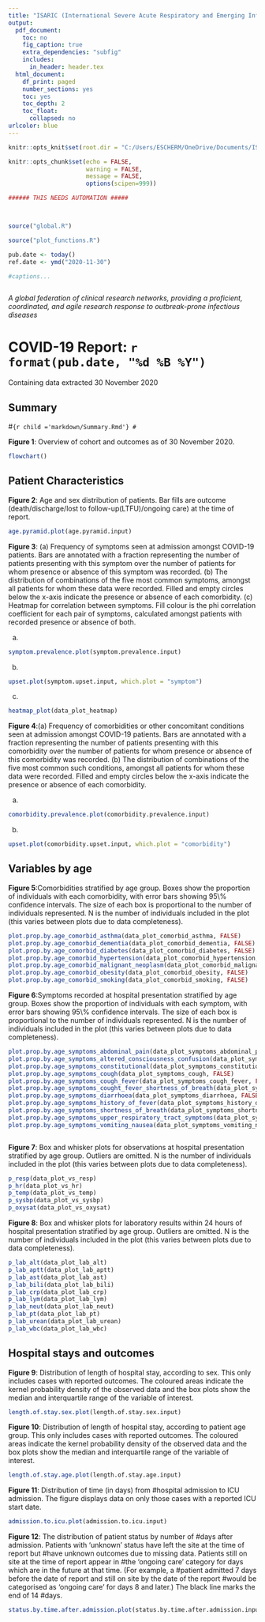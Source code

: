 ```yaml
---
title: "ISARIC (International Severe Acute Respiratory and Emerging Infections Consortium)"
output:
  pdf_document:
    toc: no
    fig_caption: true
    extra_dependencies: "subfig"
    includes:
      in_header: header.tex
  html_document:
    df_print: paged
    number_sections: yes
    toc: yes
    toc_depth: 2
    toc_float:
      collapsed: no
urlcolor: blue
---
```


```r
knitr::opts_knit$set(root.dir = "C:/Users/ESCHERM/OneDrive/Documents/ISARIC/CovidClinicalDataDashboard")

knitr::opts_chunk$set(echo = FALSE, 
                      warning = FALSE, 
                      message = FALSE, 
                      options(scipen=999))

###### THIS NEEDS AUTOMATION #####




```

```r

source("global.R")

source("plot_functions.R")

pub.date <- today()
ref.date <- ymd("2020-11-30")

#captions...



```

*A global federation of clinical research networks, providing a proficient, coordinated, and agile research response to outbreak-prone infectious diseases*


# COVID-19 Report: `r format(pub.date, "%d %B %Y")` {-}
Containing data extracted 30 November 2020

## Summary

#```{r child ='markdown/Summary.Rmd'}
#```

\newpage

**Figure 1**: Overview of cohort and outcomes as of 30 November 2020.


```r

flowchart()

```



\newpage
## Patient Characteristics
**Figure 2**: Age and sex distribution of patients. Bar fills are outcome (death/discharge/lost to follow-up(LTFU)/ongoing care) at the time of report.

```r

age.pyramid.plot(age.pyramid.input)

```


\newpage

**Figure 3**: (a) Frequency of symptoms seen at admission amongst COVID-19 patients. Bars are annotated with a fraction representing the number of patients presenting with this symptom over the number of patients for whom presence or absence of this symptom was recorded. (b) The distribution of combinations of the five most common symptoms, amongst all patients for whom these data were recorded. Filled and empty circles below the x-axis indicate the presence or absence of each comorbidity. (c) Heatmap for correlation between symptoms. Fill colour is the phi correlation coefficient for each pair of symptoms, calculated amongst patients with recorded presence or absence of both.

(a)
```r
symptom.prevalence.plot(symptom.prevalence.input)
```

(b)
```r
upset.plot(symptom.upset.input, which.plot = "symptom")
```
\newpage
(c)
```r
heatmap_plot(data_plot_heatmap)
```

\newpage

**Figure 4**:(a) Frequency of comorbidities or other concomitant conditions seen at admission amongst COVID-19 patients. Bars are annotated with a fraction representing the number of patients presenting with this comorbidity over the number of patients for whom presence or absence of this comorbidity was recorded.  (b) The distribution of combinations of the five most common such conditions, amongst all patients for whom these data were recorded. Filled and empty circles below the x-axis indicate the presence or absence of each comorbidity.

(a)
```r
comorbidity.prevalence.plot(comorbidity.prevalence.input)
```

(b)

```r
upset.plot(comorbidity.upset.input, which.plot = "comorbidity")
```

\newpage

## Variables by age
**Figure 5**:Comorbidities stratified by age group. Boxes show the proportion of individuals with each comorbidity, with error bars showing 95\\% confidence intervals.  The size of each box is proportional to the number of individuals represented.  N is the number of individuals included in the plot (this varies between plots due to data completeness).
```r

plot.prop.by.age_comorbid_asthma(data_plot_comorbid_asthma, FALSE)
plot.prop.by.age_comorbid_dementia(data_plot_comorbid_dementia, FALSE)
plot.prop.by.age_comorbid_diabetes(data_plot_comorbid_diabetes, FALSE)
plot.prop.by.age_comorbid_hypertension(data_plot_comorbid_hypertension, FALSE)
plot.prop.by.age_comorbid_malignant_neoplasm(data_plot_comorbid_malignant_neoplasm, FALSE)
plot.prop.by.age_comorbid_obesity(data_plot_comorbid_obesity, FALSE)
plot.prop.by.age_comorbid_smoking(data_plot_comorbid_smoking, FALSE)

```

**Figure 6**:Symptoms recorded at hospital presentation stratified by age group. Boxes show the proportion of individuals with each symptom, with error bars showing 95\\% confidence intervals.  The size of each box is proportional to the number of individuals represented.  N is the number of individuals included in the plot (this varies between plots due to data completeness).
```r

plot.prop.by.age_symptoms_abdominal_pain(data_plot_symptoms_abdominal_pain, FALSE)
plot.prop.by.age_symptoms_altered_consciousness_confusion(data_plot_symptoms_altered_consciousness_confusion, FALSE)
plot.prop.by.age_symptoms_constitutional(data_plot_symptoms_constitutional, FALSE)
plot.prop.by.age_symptoms_cough(data_plot_symptoms_cough, FALSE)
plot.prop.by.age_symptoms_cough_fever(data_plot_symptoms_cough_fever, FALSE)
plot.prop.by.age_symptoms_cought_fever_shortness_of_breath(data_plot_symptoms_cought_fever_shortness_of_breath, FALSE)
plot.prop.by.age_symptoms_diarrhoea(data_plot_symptoms_diarrhoea, FALSE)
plot.prop.by.age_symptoms_history_of_fever(data_plot_symptoms_history_of_fever, FALSE)
plot.prop.by.age_symptoms_shortness_of_breath(data_plot_symptoms_shortness_of_breath, FALSE)
plot.prop.by.age_symptoms_upper_respiratory_tract_symptoms(data_plot_symptoms_upper_respiratory_tract_symptoms, FALSE)
plot.prop.by.age_symptoms_vomiting_nausea(data_plot_symptoms_vomiting_nausea, FALSE)



```

**Figure 7**: Box and whisker plots for observations at hospital presentation stratified by age group. Outliers are omitted. N is the number of individuals included in the plot (this varies between plots due to data completeness).
```r

p_resp(data_plot_vs_resp)
p_hr(data_plot_vs_hr)
p_temp(data_plot_vs_temp)
p_sysbp(data_plot_vs_sysbp)
p_oxysat(data_plot_vs_oxysat)

```
**Figure 8**: Box and whisker plots for laboratory results within 24 hours of hospital presentation stratified by age group. Outliers are omitted. N is the number of individuals included in the plot (this varies between plots due to data completeness).
```r

p_lab_alt(data_plot_lab_alt)
p_lab_aptt(data_plot_lab_aptt)
p_lab_ast(data_plot_lab_ast)
p_lab_bili(data_plot_lab_bili)
p_lab_crp(data_plot_lab_crp)
p_lab_lym(data_plot_lab_lym)
p_lab_neut(data_plot_lab_neut)
p_lab_pt(data_plot_lab_pt)
p_lab_urean(data_plot_lab_urean)
p_lab_wbc(data_plot_lab_wbc)

```


\newpage
## Hospital stays and outcomes
**Figure 9**: Distribution of length of hospital stay, according to sex. This only includes cases with reported outcomes. The coloured areas indicate the kernel probability density of the observed data and the box plots show the median and interquartile range of the variable of interest.
```r

length.of.stay.sex.plot(length.of.stay.sex.input)
```

**Figure 10**: Distribution of length of hospital stay, according to patient age group. This only includes cases with reported outcomes. The coloured areas indicate the kernel probability density of the observed data and the box plots show the median and interquartile range of the variable of interest.
```r

length.of.stay.age.plot(length.of.stay.age.input)
```

**Figure 11**: Distribution of time (in days) from #hospital admission to ICU admission. The figure displays data on only those cases with a reported ICU start date.
```r
admission.to.icu.plot(admission.to.icu.input)
```

**Figure 12**: The distribution of patient status by number of #days after admission. Patients with 'unknown' status have left the site at the time of report but #have unknown outcomes due to missing data. Patients still on site at the time of report appear in #the 'ongoing care' category for days which are in the future at that time. (For example, a #patient admitted 7 days before the date of report and still on site by the date of the report #would be categorised as 'ongoing care' for days 8 and later.) The black line marks the end of 14 #days.
```r

status.by.time.after.admission.plot(status.by.time.after.admission.input)
```

